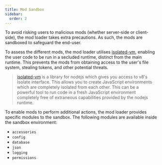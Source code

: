 ```yaml
---
title: Mod Sandbox
sidebar:
  order: 2
---
```



To avoid risking users to malicious mods (whether server-side or client-side), the mod loader takes extra precautions.
As such, the mods are sandboxed to safeguard the end-user.

To assess the different mods, the mod loader utilises [isolated-vm](https://github.com/laverdet/isolated-vm),
enabling the user code to be run in a secluded runtime, distinct from the main runtime.
This prevents the mods from obtaining access to the user's file system, stealing tokens, and other potential threats.

> [isolated-vm](https://github.com/laverdet/isolated-vm) is a library for nodejs which gives you access to v8's Isolate interface. This allows you to create JavaScript environments which are completely isolated from each other. This can be a powerful tool to run code in a fresh JavaScript environment completely free of extraneous capabilities provided by the nodejs runtime.

To enable mods to perform additional actions, the mod loader provides specific modules to the sandbox.
The following modules are available inside the sandbox environment:

- `accessories`
- `config`
- `database`
- `json`
- `logging`
- `permissions`

